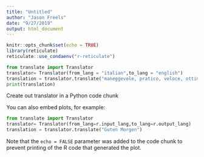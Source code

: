 ```yaml
---
title: "Untitled"
author: "Jason Freels"
date: "9/27/2019"
output: html_document
---
```


```r
knitr::opts_chunk$set(echo = TRUE)
library(reticulate)
reticulate::use_condaenv("r-reticulate")
```


```python
from translate import Translator
translator= Translator(from_lang = "italian",to_lang = "english")
translation = translator.translate("maneggevole, pratico, veloce, ottime foto............ancora Ã¨ in fase di prova ma il telefono non ha nulla da invidiare a case piÃ¹ blasonate e ad un costo veramente vantaggioso")
print(translation)
```

Create out translator in a Python code chunk

You can also embed plots, for example:

```python
from translate import Translator
translator= Translator(from_lang=r.input_lang,to_lang=r.output_lang)
translation = translator.translate("Guten Morgen")
```

Note that the `echo = FALSE` parameter was added to the code chunk to prevent printing of the R code that generated the plot.
